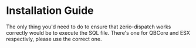 # Installation Guide

The only thing you\'d need to do to ensure that zerio-dispatch works correctly would be to execute the SQL file. There\'s one for QBCore and ESX respectivly, please use the correct one.
